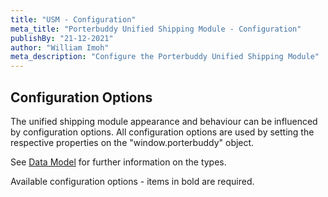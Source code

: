 ```yaml
---
title: "USM - Configuration"
meta_title: "Porterbuddy Unified Shipping Module - Configuration"
publishBy: "21-12-2021"
author: "William Imoh"
meta_description: "Configure the Porterbuddy Unified Shipping Module"
---
```


## Configuration Options

The unified shipping module appearance and behaviour can be influenced by configuration options. All configuration options are used by setting the respective properties on the "window.porterbuddy" object.

See [Data Model](/usm/data-model/) for further information on the types.

Available configuration options - items in bold are required.